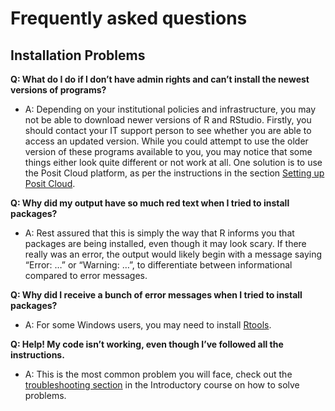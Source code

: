 # Frequently asked questions

## Installation Problems

**Q: What do I do if I don't have admin rights and can't install the
newest versions of programs?**

-   A: Depending on your institutional policies and infrastructure, you
    may not be able to download newer versions of R and RStudio.
    Firstly, you should contact your IT support person to see whether
    you are able to access an updated version. While you could attempt
    to use the older version of these programs available to you, you may
    notice that some things either look quite different or not work at
    all. One solution is to use the Posit Cloud platform, as per the
    instructions in the section [Setting up Posit
    Cloud](#setting-up-rstudio-cloud).

**Q: Why did my output have so much red text when I tried to install
packages?**

-   A: Rest assured that this is simply the way that R informs you that
    packages are being installed, even though it may look scary. If
    there really was an error, the output would likely begin with a
    message saying "Error: ..." or "Warning: ...", to differentiate
    between informational compared to error messages.

**Q: Why did I receive a bunch of error messages when I tried to install
packages?**

-   A: For some Windows users, you may need to install
    [Rtools](https://cran.r-project.org/index.html).

**Q: Help! My code isn't working, even though I've followed all the
instructions.**

-   A: This is the most common problem you will face, check out the
    [troubleshooting
    section](https://r-cubed.rostools.org/sessions/project-management.html#encountering-problems-and-finding-help)
    in the Introductory course on how to solve problems.

